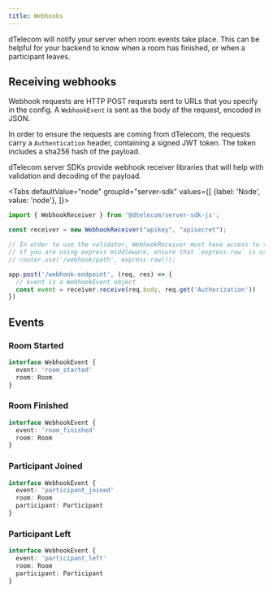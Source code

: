 ```yaml
---
title: Webhooks
---
```


dTelecom will notify your server when room events take place. This can be helpful for your backend to know when a room has finished, or when a participant leaves.

## Receiving webhooks

Webhook requests are HTTP POST requests sent to URLs that you specify in the config. A `WebhookEvent` is sent as the body of the request, encoded in JSON.

In order to ensure the requests are coming from dTelecom, the requests carry a `Authentication` header, containing a signed JWT token. The token includes a sha256 hash of the payload.

dTelecom server SDKs provide webhook receiver libraries that will help with validation and decoding of the payload.

<Tabs
    defaultValue="node"
    groupId="server-sdk"
    values={[
        {label: 'Node', value: 'node'},
    ]}>
  <TabItem value="node">

```typescript title="TypeScript"
import { WebhookReceiver } from '@dtelecom/server-sdk-js';

const receiver = new WebhookReceiver("apikey", "apisecret");

// In order to use the validator, WebhookReceiver must have access to the raw POSTed string (instead of a parsed JSON object)
// if you are using express middleware, ensure that `express.raw` is used for the webhook endpoint
// router.use('/webhook/path', express.raw());

app.post('/webhook-endpoint', (req, res) => {
  // event is a WebhookEvent object
  const event = receiver.receive(req.body, req.get('Authorization'))
})
```

  </TabItem>

</Tabs>

## Events

### Room Started

```typescript
interface WebhookEvent {
  event: 'room_started'
  room: Room
}
```

### Room Finished

```typescript
interface WebhookEvent {
  event: 'room_finished'
  room: Room
}
```

### Participant Joined

```typescript
interface WebhookEvent {
  event: 'participant_joined'
  room: Room
  participant: Participant
}
```

### Participant Left

```typescript
interface WebhookEvent {
  event: 'participant_left'
  room: Room
  participant: Participant
}
```
